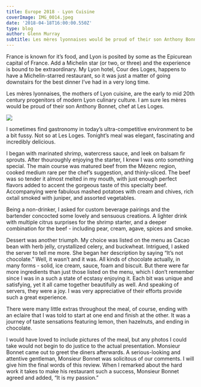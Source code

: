 ---
title: Europe 2018 - Lyon Cuisine
coverImage: IMG_0014.jpeg
date: '2018-04-18T16:00:00.550Z'
type: blog
author: Glenn Murray
subtitle: Les mères lyonnaises would be proud of their son Anthony Bonnet, chef at Les Loges.
---

France is known for it’s food, and Lyon is posited by some as the Epicurean capital of France. Add a Michelin star (or two, or three) and the experience is bound to be extraordinary. My Lyon hotel, Cour des Loges, happens to have a Michelin-starred restaurant, so it was just a matter of going downstairs for the best dinner I’ve had in a very long time.

Les mères lyonnaises, the mothers of Lyon cuisine, are the early to mid 20th century progenitors of modern Lyon culinary culture. I am sure les mères would be proud of their son Anthony Bonnet, chef at Les Loges.

<Image src="hotel-de-luxe-lyon-food-michelin-restaurant.jpg"  />

I sometimes find gastronomy in today’s ultra-competitive environment to be a bit fussy. Not so at Les Loges. Tonight’s meal was elegant, fascinating and incredibly delicious.

I began with marinated shrimp, watercress sauce, and leek on balsam fir sprouts. After thouroughly enjoying the starter, I knew I was onto something special.
The main course was matured beef from the Mézenc region, cooked medium rare per the chef’s suggestion, and thinly-sliced. The beef was so tender it almost melted in my mouth, with just enough perfect flavors added to accent the gorgeous taste of this specialty beef. Accompanying were fabulous mashed potatoes with cream and chives, rich oxtail smoked with juniper, and assorted vegetables. 

Being a non-drinker, I asked for custom beverage pairings and the bartender concocted some lovely and sensuous creations. A lighter drink with multiple citrus surprises for the shrimp starter, and a deeper combination for the beef - including pear, cream, agave, spices and smoke. 

Dessert was another triumph. My choice was listed on the menu as Cacao bean with herb jelly, crystallized celery, and buckwheat. Intrigued, I asked the server to tell me more. She began her description by saying “It’s not chocolate.” Well, it wasn’t and it was. All kinds of chocolate actually, in many forms - solid, ice cream, sauce, foam and biscuit. But there were far more ingredients than just those listed on the menu, which I don’t remember since I was in a such a state of ecstasy enjoying it. Each bit was unique and satisfying, yet it all came together beautifully as well. And speaking of servers, they were a joy. I was very appreciative of their efforts provide such a great experience.

There were many little extras throughout the meal, of course, ending with an eclaire that I was told to start at one end and finish at the other. It was a journey of taste sensations featuring lemon, then hazelnuts, and ending in chocolate.

I would have loved to include pictures of the meal, but any photos I could take would not begin to do justice to the actual presentation. Monsieur Bonnet came out to greet the diners afterwards. A serious-looking and attentive gentleman, Monsieur Bonnet was solicitous of our comments. I will give him the final words of this review. When I remarked about the hard work it takes to make his restaurant such a success, Monsieur Bonnet agreed and added, “It is my passion.”
